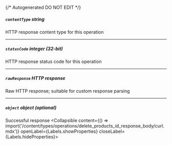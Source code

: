{/* Autogenerated DO NOT EDIT  */}

##### `contentType` _string_
HTTP response content type for this operation

---
##### `statusCode` _integer (32-bit)_
HTTP response status code for this operation

---
##### `rawResponse` _HTTP response_
Raw HTTP response; suitable for custom response parsing

---
##### `object` _object (optional)_
Successful response
<Collapsible content={() => import('/content/types/operations/delete_products_id_response_body/curl.mdx')} openLabel={Labels.showProperties} closeLabel={Labels.hideProperties}>
</Collapsible>


